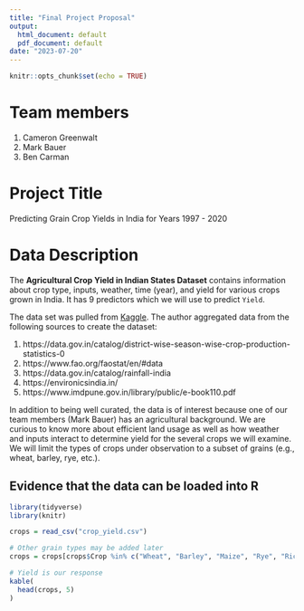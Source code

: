 ```yaml
---
title: "Final Project Proposal"
output:
  html_document: default
  pdf_document: default
date: "2023-07-20"
---
```


```r
knitr::opts_chunk$set(echo = TRUE)
```

# Team members
1. Cameron Greenwalt
1. Mark Bauer
1. Ben Carman

# Project Title
Predicting Grain Crop Yields in India for Years 1997 - 2020

# Data Description

The **Agricultural Crop Yield in Indian States Dataset** contains information about crop type, inputs, weather, time (year), and yield for various crops grown in India. It has 9 predictors which we will use to predict `Yield`.

The data set was pulled from [Kaggle]([https://www.kaggle.com/datasets/akshatgupta7/crop-yield-in-indian-states-dataset). The author aggregated data from the following sources to create the dataset:

1. https://data.gov.in/catalog/district-wise-season-wise-crop-production-statistics-0
1. https://www.fao.org/faostat/en/#data
1. https://data.gov.in/catalog/rainfall-india
1. https://environicsindia.in/
1. https://www.imdpune.gov.in/library/public/e-book110.pdf


In addition to being well curated, the data is of interest because one of our team members (Mark Bauer) has an agricultural background.  We are curious to know more about efficient land usage as well as how weather and inputs interact to determine yield for the several crops we will examine. We will limit the types of crops under observation to a subset of grains (e.g., wheat, barley, rye, etc.).

## Evidence that the data can be loaded into R

```r
library(tidyverse)
library(knitr)

crops = read_csv("crop_yield.csv")

# Other grain types may be added later
crops = crops[crops$Crop %in% c("Wheat", "Barley", "Maize", "Rye", "Rice"),]

# Yield is our response
kable(
  head(crops, 5)
)
```

